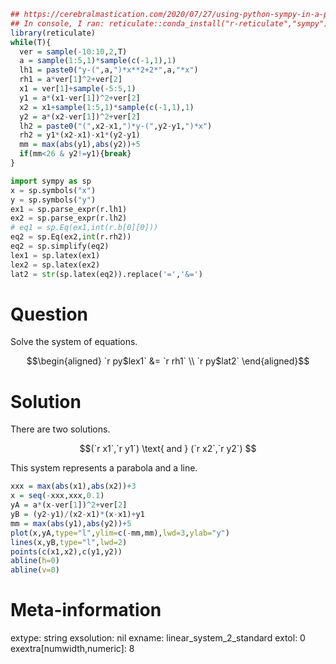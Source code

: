 ```r
## https://cerebralmastication.com/2020/07/27/using-python-sympy-in-a-python-code-chunk-in-rmarkdown/
## In console, I ran: reticulate::conda_install("r-reticulate","sympy")## In console, I ran: reticulate::conda_install("r-reticulate","matplotlib")
library(reticulate)
while(T){
  ver = sample(-10:10,2,T)
  a = sample(1:5,1)*sample(c(-1,1),1)
  lh1 = paste0("y-(",a,")*x**2+2*",a,"*x")
  rh1 = a*ver[1]^2+ver[2]
  x1 = ver[1]+sample(-5:5,1)
  y1 = a*(x1-ver[1])^2+ver[2]
  x2 = x1+sample(1:5,1)*sample(c(-1,1),1)
  y2 = a*(x2-ver[1])^2+ver[2]
  lh2 = paste0("(",x2-x1,")*y-(",y2-y1,")*x")
  rh2 = y1*(x2-x1)-x1*(y2-y1)
  mm = max(abs(y1),abs(y2))+5
  if(mm<26 & y2!=y1){break}
}
```

```python
import sympy as sp
x = sp.symbols("x")
y = sp.symbols("y")
ex1 = sp.parse_expr(r.lh1)
ex2 = sp.parse_expr(r.lh2)
# eq1 = sp.Eq(ex1,int(r.b[0][0]))
eq2 = sp.Eq(ex2,int(r.rh2))
eq2 = sp.simplify(eq2)
lex1 = sp.latex(ex1)
lex2 = sp.latex(ex2)
lat2 = str(sp.latex(eq2)).replace('=','&=')
```

Question
========

Solve the system of equations.

$$\begin{aligned}
`r py$lex1` &= `r rh1` \\
`r py$lat2`
\end{aligned}$$


Solution
========

There are two solutions.

$$(`r x1`,`r y1`) \text{ and } (`r x2`,`r y2`) $$

This system represents a parabola and a line.

```r
xxx = max(abs(x1),abs(x2))+3
x = seq(-xxx,xxx,0.1)
yA = a*(x-ver[1])^2+ver[2]
yB = (y2-y1)/(x2-x1)*(x-x1)+y1
mm = max(abs(y1),abs(y2))+5
plot(x,yA,type="l",ylim=c(-mm,mm),lwd=3,ylab="y")
lines(x,yB,type="l",lwd=2)
points(c(x1,x2),c(y1,y2))
abline(h=0)
abline(v=0)
```



Meta-information
============
extype: string
exsolution: nil
exname: linear_system_2_standard
extol: 0
exextra[numwidth,numeric]: 8
